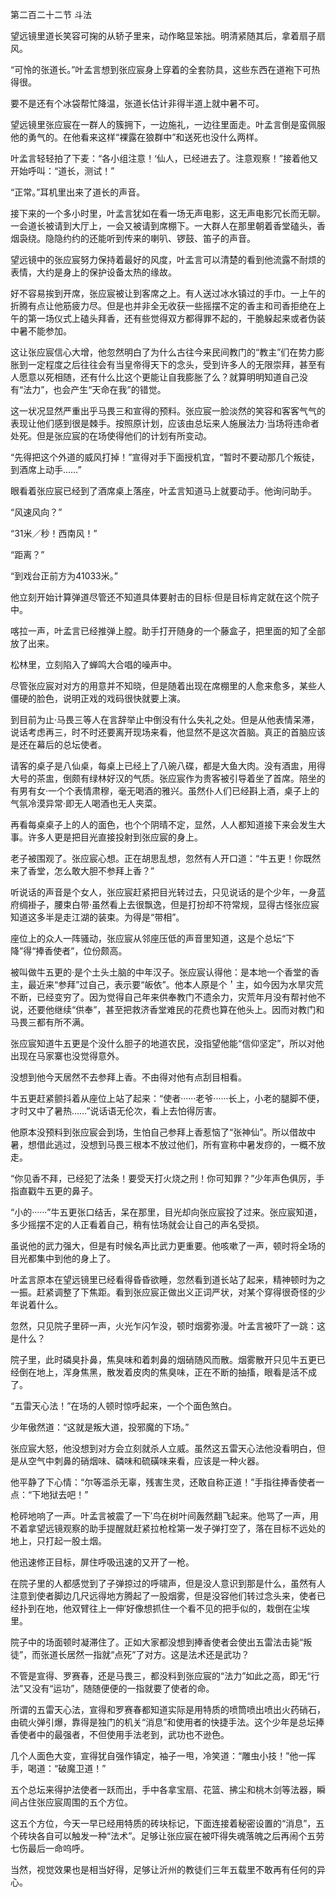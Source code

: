 

第二百二十二节 斗法

望远镜里道长笑容可掬的从轿子里来，动作略显笨拙。明清紧随其后，拿着扇子扇风。

“可怜的张道长。”叶孟言想到张应宸身上穿着的全套防具，这些东西在道袍下可热得很。

要不是还有个冰袋帮忙降温，张道长估计非得半道上就中暑不可。

望远镜里张应宸在一群人的簇拥下，一边施礼，一边往里面走。叶孟言倒是蛮佩服他的勇气的。在他看来这样“裸露在狼群中”和送死也没什么两样。

叶孟言轻轻拍了下麦：“各小组注意！‘仙人，已经进去了。注意观察！”接着他又开始呼叫：“道长，测试！”

“正常。”耳机里出来了道长的声音。

接下来的一个多小时里，叶孟言犹如在看一场无声电影，这无声电影冗长而无聊。一会道长被请到大厅上，一会又被请到席棚下。一大群人在那里朝着香堂磕头，香烟袅绕。隐隐约约的还能听到传来的喇叭、锣鼓、笛子的声音。

望远镜中的张应宸努力保持着最好的风度，叶孟言可以清楚的看到他流露不耐烦的表情，大约是身上的保护设备太热的缘故。

好不容易挨到开席，张应宸被让到客席之上。有人送过冰水镇过的手巾。一上午的折腾有点让他筋疲力尽。但是也并非全无收获一些摇摆不定的香主和司香拒绝在上午的第一场仪式上磕头拜香，还有些觉得双方都得罪不起的，干脆躲起来或者伪装中暑不能参加。

这让张应宸信心大增，他忽然明白了为什么古往今来民间教门的“教主”们在势力膨胀到一定程度之后往往会有当皇帝得天下的念头，受到许多人的无限崇拜，甚至有人愿意以死相随，还有什么比这个更能让自我膨胀了么？就算明明知道自己没有“法力”，也会产生“天命在我”的错觉。

这一状况显然严重出乎马畏三和宣得的预料。张应宸一脸淡然的笑容和客客气气的表现让他们感到很是棘手。按照原计划，应该由总坛来人施展法力·当场将违命者处死。但是张应宸的在场使得他们的计划有所变动。

“先得把这个外道的威风打掉！”宣得对手下面授机宜，“暂时不要动那几个叛徒，到酒席上动手……”

眼看着张应宸已经到了酒席桌上落座，叶孟言知道马上就要动手。他询问助手。

“风速风向？”

“31米／秒！西南风！”

“距离？”

“到戏台正前方为41033米。”

他立刻开始计算弹道尽管还不知道具体要射击的目标·但是目标肯定就在这个院子中。

喀拉一声，叶孟言已经推弹上膛。助手打开随身的一个藤盒子，把里面的知了全部放了出来。

松林里，立刻陷入了蝉鸣大合唱的噪声中。

尽管张应宸对对方的用意并不知晓，但是随着出现在席棚里的人愈来愈多，某些人僵硬的脸色，说明正戏的戏码很快就要上演。

到目前为止·马畏三等人在言辞举止中倒没有什么失礼之处。但是从他表情呆滞，说话考虑再三，时不时还要离开现场来看，他显然不是这次首脑。真正的首脑应该是还在幕后的总坛使者。

请客的桌子是八仙桌，每桌上已经上了八碗八碟，都是大鱼大肉。没有酒盅，用得大号的茶盅，倒颇有绿林好汉的气质。张应宸作为贵客被引导着坐了首席。陪坐的有男有女·一个个表情肃穆，毫无喝酒的雅兴。虽然仆人们已经斟上酒，桌子上的气氛冷漠异常·即无人喝酒也无人夹菜。

再看每桌桌子上的人的面色，也个个阴晴不定，显然，人人都知道接下来会发生大事。许多人更是把目光直接投射到张应宸的身上。

老子被围观了。张应宸心想。正在胡思乱想，忽然有人开口道：“牛五更！你既然来了香堂，怎么敢大胆不参拜上香？”

听说话的声音是个女人，张应宸赶紧把目光转过去，只见说话的是个少年，一身蓝府绸褂子，腰束白带·虽然看上去很飘逸，但是打扮却不符常规，显得古怪张应宸知道这多半是走江湖的装束。为得是“带相”。

座位上的众人一阵骚动，张应宸从邻座压低的声音里知道，这是个总坛“下降”得“捧香使者”，位份颇高。

被叫做牛五更的·是个土头土脑的中年汉子。张应宸认得他：是本地一个香堂的香主，最近来“参拜”过自己，表示要“皈依”。他本人原是个＇主，如今因为水旱灾荒不断，已经变穷了。因为觉得自己年来供奉教门不遗余力，灾荒年月没有帮衬他不说，还要他继续“供奉”，甚至把救济香堂难民的花费也算在他头上。因而对教门和马畏三都有所不满。

张应宸知道牛五更是个没什么胆子的地道农民，没指望他能“信仰坚定”，所以对他出现在马家寨也没觉得意外。

没想到他今天居然不去参拜上香。不由得对他有点刮目相看。

牛五更赶紧颤抖着从座位上站了起来：“使者······老爷······长上，小老的腿脚不便，才时又中了暑热……”说话语无伦次，看上去怕得厉害。

他原本没预料到张应宸会到场，生怕自己参拜上香惹恼了“张神仙”。所以借故中暑，想借此逃过，没想到马畏三根本不放过他们，所有宣称中暑发痧的，一概不放走。

“你见香不拜，已经犯了法条！要受天打火烧之刑！你可知罪？”少年声色俱厉，手指直戳牛五更的鼻子。

“小的······”牛五更张口结舌，呆在那里，目光却向张应宸投了过来。张应宸知道，多少摇摆不定的人正看着自己，稍有怯场就会让自己的声名受损。

虽说他的武力强大，但是有时候名声比武力更重要。他咳嗽了一声，顿时将全场的目光都集中到他的身上了。

叶孟言原本在望远镜里已经看得昏昏欲睡，忽然看到道长站了起来，精神顿时为之一振。赶紧调整了下焦距。看到张应宸正做出义正词严状，对某个穿得很奇怪的少年说着什么。

忽然，只见院子里砰一声，火光乍闪乍没，顿时烟雾弥漫。叶孟言被吓了一跳：这是什么？

院子里，此时磷臭扑鼻，焦臭味和着刺鼻的烟硝随风而散。烟雾散开只见牛五更已经倒在地上，浑身焦黑，散发着皮肉的焦臭味，正在不断的抽搐，眼看是活不成了。

“五雷天心法！”在场的人顿时惊呼起来，一个个面色煞白。

少年傲然道：“这就是叛大道，投邪魔的下场。”

张应宸大怒，他没想到对方会立刻就杀人立威。虽然这五雷天心法他没看明白，但是从空气中刺鼻的硝烟味、磷味和硫磺味来看，应该是一种火器。

他平静了下心情：“尔等滥杀无辜，残害生灵，还敢自称正道！”手指往捧香使者一点：“下地狱去吧！”

枪砰地响了一声。叶孟言被震了一下′鸟在树叶间轰然翻飞起来。他骂了一声，用不着拿望远镜观察的助手提醒就赶紧拉枪栓第一发子弹打空了，落在目标不远处的地上，只打起一股土烟。

他迅速修正目标，屏住呼吸迅速的又开了一枪。

在院子里的人都感觉到了子弹掠过的呼啸声，但是没人意识到那是什么，虽然有人注意到使者脚边几尺远得地方腾起了一股烟雾，但是没容他们转过念头来，使者已经扑到在地，他双臂往上一伸′好像想抓住一个看不见的把手似的，栽倒在尘埃里。

院子中的场面顿时凝滞住了。正如大家都没想到捧香使者会使出五雷法击毙“叛徒”，而张道长居然一指就“点死”了对方。这是法术还是武功？

不管是宣得、罗赛春，还是马畏三，都没料到张应宸的“法力”如此之高，即无“行法”又没有“运功”，随随便便的一指就要了使者的命。

所谓的五雷天心法，宣得和罗赛春都知道实际是用特质的喷筒喷出喷出火药硝石，由硫火弹引爆，靠得是独门的机关“消息”和使用者的快捷手法。这个少年是总坛捧香使者中的最强者，不但使用手法老到，武功也不逊色。

几个人面色大变，宣得犹自强作镇定，袖子一甩，冷笑道：“雕虫小技！”他一挥手，喝道：“破魔卫道！”

五个总坛来得护法使者一跃而出，手中各拿宝扇、花篮、拂尘和桃木剑等法器，瞬间占住张应宸周围的五个方位。

这五个方位，今天一早已经用特质的砖块标记，下面连接着秘密设置的“消息”，五个砖块各自可以触发一种“法术”。足够让张应宸在被吓得失魂落魄之后再闹个五劳七伤最后一命呜呼。

当然，视觉效果也是相当好得，足够让沂州的教徒们三年五载里不敢再有任何的异心。

